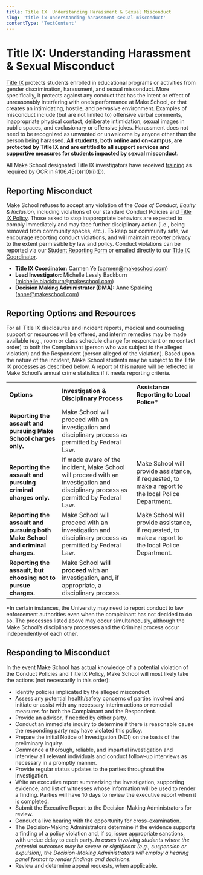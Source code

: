 ```yaml
---
title: Title IX  Understanding Harassment & Sexual Misconduct
slug: 'title-ix-understanding-harassment-sexual-misconduct'
contentType: 'TextContent'
---
```


# Title IX: Understanding Harassment & Sexual Misconduct

[Title IX](https://www.dominican.edu/about/safety-and-emergency-information/sexual-misconduct-title-ix-and-discrimination)
protects students enrolled in educational programs or activities from gender discrimination,
harassment, and sexual misconduct. More specifically, it protects against any conduct that has the
intent or effect of unreasonably interfering with one’s performance at Make School, or that creates
an intimidating, hostile, and pervasive environment. Examples of misconduct include (but are not
limited to) offensive verbal comments, inappropriate physical contact, deliberate intimidation,
sexual images in public spaces, and exclusionary or offensive jokes. Harassment does not need to be
recognized as unwanted or unwelcome by anyone other than the person being harassed. **All students,
both online and on-campus, are protected by Title IX and are entitled to all support services and
supportive measures for students impacted by sexual misconduct.**

All Make School designated Title IX investigators have received
[training](https://icslawyer.com/posting-for-review-higher-ed-investigator-level-1-two-day/) as
required by OCR in §106.45(b)(10)(i)(D).

## Reporting Misconduct

Make School refuses to accept any violation of the _Code of Conduct, Equity & Inclusion_, including
violations of our standard Conduct Policies and
[Title IX Policy](https://www.dominican.edu/sites/default/files/2020-11/title_ix_policy_dhr_policy_for_employees-after-aug14.pdf).
Those asked to stop inappropriate behaviors are expected to comply immediately and may face further
disciplinary action (i.e., being removed from community spaces, etc.). To keep our community safe,
we encourage reporting conduct violations, and will maintain reporter privacy to the extent
permissible by law and policy. Conduct violations can be reported via our
[Student Reporting Form](http://make.sc/student-reporting-form) or emailed directly to our
[Title IX Coordinator](mailto:student.affairs@makeschool.com).

- **Title IX Coordinator:** Carmen Ye ([carmen@makeschool.com](mailto:carmen@makeschool.com))
- **Lead Investigator:** Michelle Lessly Backburn
  ([michelle.blackburn@makeschool.com](mailto:michelle.blackburn@makeschool.com))
- **Decision Making Administrator (DMA):** Anne Spalding
  ([anne@makeschool.com](mailto:anne@makeschool.com))

## Reporting Options and Resources

For all Title IX disclosures and incident reports, medical and counseling support or resources will
be offered, and interim remedies may be made available (e.g., room or class schedule change for
respondent or no contact order) to both the Complainant (person who was subject to the alleged
violation) and the Respondent (person alleged of the violation). Based upon the nature of the
incident, Make School students may be subject to the Title IX processes as described below. A report
of this nature will be reflected in Make School’s annual crime statistics if it meets reporting
criteria.

<table>
  <tr>
   <td>
     <strong>Options</strong>
   </td>
   <td>
    <strong>Investigation & Disciplinary Process</strong>
   </td>
   <td>
    <strong>Assistance Reporting to Local Police*</strong>
   </td>
  </tr>
  <tr>
   <td>
    <strong>Reporting the assault and pursuing Make School charges only.</strong>
   </td>
   <td>
    Make School will proceed with an investigation and disciplinary process as permitted by Federal Law.
   </td>
   <td>
   </td>
  </tr>
  <tr>
   <td>
    <strong>Reporting the assault and pursuing criminal charges only.</strong>
   </td>
   <td>
    If made aware of the incident, Make School will proceed with an investigation and disciplinary process as permitted by Federal Law.
   </td>
   <td>
    Make School will provide assistance, if requested, to make a report to the local Police Department.
   </td>
  </tr>
  <tr>
   <td>
    <strong>Reporting the assault and pursuing both Make School and criminal charges.</strong>
   </td>
   <td>
    Make School will proceed with an investigation and disciplinary process as permitted by Federal Law.
   </td>
   <td>
    Make School will provide assistance, if requested, to make a report to the local Police Department.
   </td>
  </tr>
  <tr>
   <td>
    <strong>Reporting the assault, but choosing not to pursue charges.</strong>
   </td>
   <td>
    Make School <strong>will proceed </strong>with an investigation, and, if appropriate, a disciplinary process.
   </td>
   <td>
   </td>
  </tr>
</table>

\*In certain instances, the University may need to report conduct to law enforcement authorities
even when the complainant has not decided to do so. The processes listed above may occur
simultaneously, although the Make School’s disciplinary processes and the Criminal process occur
independently of each other.

## Responding to Misconduct

In the event Make School has actual knowledge of a potential violation of the Conduct Policies and
Title IX Policy, Make School will most likely take the actions (not necessarily in this order):

- Identify policies implicated by the alleged misconduct.
- Assess any potential health/safety concerns of parties involved and initiate or assist with any
  necessary interim actions or remedial measures for both the Complainant and the Respondent.
- Provide an advisor, if needed by either party.
- Conduct an immediate inquiry to determine if there is reasonable cause the responding party may
  have violated this policy.
- Prepare the initial Notice of Investigation (NOI) on the basis of the preliminary inquiry.
- Commence a thorough, reliable, and impartial investigation and interview all relevant individuals
  and conduct follow-up interviews as necessary in a promptly manner.
- Provide regular status updates to the parties throughout the investigation.
- Write an executive report summarizing the investigation, supporting evidence, and list of
  witnesses whose information will be used to render a finding. Parties will have 10 days to review
  the executive report when it is completed.
- Submit the Executive Report to the Decision-Making Administrators for review.
- Conduct a live hearing with the opportunity for cross-examination.
- The Decision-Making Administrators determine if the evidence supports a finding of a policy
  violation and, if so, issue appropriate sanctions, with undue delay to each party. _In cases
  involving students where the potential outcomes may be severe or significant (e.g., suspension or
  expulsion), the Decision-Making Administrators will employ a hearing panel format to render
  findings and decisions._
- Review and determine appeal requests, when applicable.